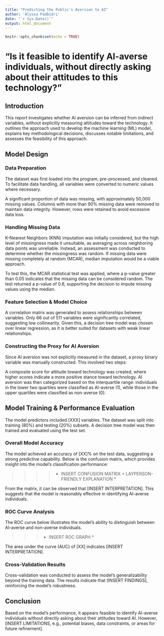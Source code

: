 ```yaml
---
title: "Predicting the Public's Aversion to AI"
author: 'Alyssa Padbidri'
date: "`r Sys.Date()`"
output: html_document
---
```


```r
knitr::opts_chunk$set(echo = TRUE)
```


# “Is it feasible to identify AI-averse individuals, without directly asking about their attitudes to this technology?”

## Introduction 
This report investigates whether AI aversion can be inferred from indirect variables, without explicitly measuring attitudes toward the technology. It outlines the approach used to develop the machine learning (ML) model, explains key methodological decisions, discusses notable limitations, and assesses the feasibility of this approach.

## Model Design 

### Data Preparation
The dataset was first loaded into the program, pre-processed, and cleaned. To facilitate data handling, all variables were converted to numeric values where necessary.

A significant proportion of data was missing, with approximately 50,000 missing values. Columns with more than 90% missing data were removed to maintain data integrity. However, rows were retained to avoid excessive data loss.

### Handling Missing Data
K-Nearest Neighbors (KNN) imputation was initially considered, but the high level of missingness made it unsuitable, as averaging across neighboring data points was unreliable. Instead, an assessment was conducted to determine whether the missingness was random. If missing data were missing completely at random (MCAR), median imputation would be a viable approach.

To test this, the MCAR statistical test was applied, where a p-value greater than 0.05 indicates that the missing data can be considered random. The test returned a p-value of 0.8, supporting the decision to impute missing values using the median.

### Feature Selection & Model Choice
A correlation matrix was generated to assess relationships between variables. Only 66 out of 511 variables were significantly correlated, suggesting low collinearity. Given this, a decision tree model was chosen over linear regression, as it is better suited for datasets with weak linear relationships.

### Constructing the Proxy for AI Aversion
Since AI aversion was not explicitly measured in the dataset, a proxy binary variable was manually constructed. This involved two steps:

A composite score for attitude toward technology was created, where higher scores indicate a more positive stance toward technology.
AI aversion was then categorized based on the interquartile range: individuals in the lower two quartiles were classified as AI-averse (1), while those in the upper quartiles were classified as non-averse (0).

## Model Training & Performance Evaluation
The model predictors included [XXX] variables. The dataset was split into training (80%) and testing (20%) subsets. A decision tree model was then trained and evaluated using the test set.

### Overall Model Accuracy
The model achieved an accuracy of [XX]% on the test data, suggesting a strong predictive capability. Below is the confusion matrix, which provides insight into the model's classification performance:

>>>> * INSERT CONFUSION MATRIX + LAYPERSON-FRIENDLY EXPLANATION * 

From the matrix, it can be observed that [INSERT INTERPRETATION]. This suggests that the model is reasonably effective in identifying AI-averse individuals.

### ROC Curve Analysis
The ROC curve below illustrates the model’s ability to distinguish between AI-averse and non-averse individuals.

>>>  * INSERT ROC GRAPH * 


The area under the curve (AUC) of [XX] indicates [INSERT INTERPRETATION].

### Cross-Validation Results
Cross-validation was conducted to assess the model's generalizability beyond the training data. The results indicate that [INSERT FINDINGS], reinforcing the model's robustness.

## Conclusion
Based on the model’s performance, it appears feasible to identify AI-averse individuals without directly asking about their attitudes toward AI. However, [INSERT LIMITATIONS, e.g., potential biases, data constraints, or areas for future refinement].

